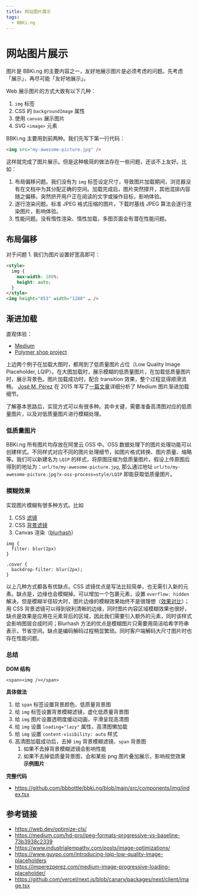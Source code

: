 ```yaml
---
title: 网站图片展示
tags:
  - BBKi.ng
---
```


# 网站图片展示
图片是 BBKi.ng 的主要内容之一，友好地展示图片是必须考虑的问题。先考虑「展示」，再尽可能「友好地展示」。

Web 展示图片的方式大致有以下几种：
1. `img` 标签
2.  CSS 的 `backgroundImage` 属性
3.  使用 `canvas` 展示图片
4.  SVG `<image>` 元素

BBKi.ng 主要用到前两种。我们先写下第一行代码：
```html
<img src="my-awesome-picture.jpg" />
```
这样就完成了图片展示。但是这种极简的做法存在一些问题，还谈不上友好。比如：
1. 布局偏移问题。我们没有为 `img` 标签设定尺寸，导致图片加载期间，浏览器没有在文档中为其分配正确的空间。加载完成后，图片突然撑开，其他混排内容随之偏移。突然挤开用户正在阅读的文字或操作目标，影响体验。
2. 逐行渲染问题。标准 JPEG 格式压缩的图片，下载时基线 JPEG 算法会逐行渲染图片，影响体验。
3. 性能问题。没有惰性渲染、惰性加载，多图页面会有潜在性能问题。
## 布局偏移
对于问题 1. 我们为图片设置好宽高即可：
```html
<style>
  img {
    max-width: 100%;
    height: auto;
  }
</style>
<img height="853" width="1280" … />
```
## 渐进加载
直观体验：
- [Medium](https://medium.com/cucumbertown-magazine/the-beginners-guide-to-composition-in-food-photography-how-to-transform-your-food-photos-from-good-39613ab78bf2)
-  [Polymer shop project](https://shop.polymer-project.org/)

上边两个例子在加载大图时，都用到了低质量图片占位（Low Quality Image Placeholder, LQIP）。在大图加载时，展示模糊的低质量图片，在加载低质量图片时，展示背景色。图片加载成功时，配合 transition 效果，整个过程显得顺滑流畅。
[José M. Pérez](https://jmperezperez.com/about-me/) 在 2015 年写了[一篇文章](https://jmperezperez.com/medium-image-progressive-loading-placeholder/)详细分析了 Medium 图片渐进加载细节。

了解基本思路后，实现方式可以有很多种。其中关键，需要准备高清图对应的低质量图片，以及对低质量图片进行模糊处理。
### 低质量图片
BBKi.ng 所有图片均存放在阿里云 OSS 中。OSS 数据处理下的图片处理功能可以创建样式。不同样式对应不同的图片处理细节，如图片格式转换、图片质量、缩略等。我们可以新建名为 `LQIP` 的样式，将原图压缩为低质量图片。假设上传原图后得到的地址为：`url/to/my-awesome-picture.jpg`, 那么通过地址 `url/to/my-awesome-picture.jpg?x-oss-process=style/LQIP` 即能获取低质量图片。
### 模糊效果
实现图片模糊有很多种方式。比如
1. CSS [滤镜](https://developer.mozilla.org/en-US/docs/Web/CSS/filter)
2. CSS [背景滤镜](https://developer.mozilla.org/en-US/docs/Web/CSS/backdrop)
3. Canvas 渲染（[blurhash](https://blurha.sh/)）

```
img {
  filter: blur(2px)
}

.cover {
  backdrop-filter: blur(2px);
}
```
以上几种方式都各有优缺点。CSS 滤镜优点是写法比较简单，也无需引入新的元素。缺点是，边缘也会模糊掉。可以增加一个包裹元素，设置 `overflow: hidden` 解决，但是模糊半径较大时，图片边缘的模糊效果始终不是很理想（[效果对比](https://codepen.io/z-j-h/pen/ZEJPEWq)）；用 CSS 背景滤镜可以得到锐利清晰的边缘，同时图片内容区域模糊效果也很好，缺点是效果是应用在元素背后的区域，因此我们需要引入额外的元素，同时该样式会影响图层合成时间；Blurhash 方法的优点是模糊图片只需要用简洁哈希字符串表示，节省空间。缺点是编码解码过程稍显繁琐。同时客户端解码大尺寸图片时也存在性能问题。

### 总结
**DOM 结构**
```
<span><img /></span>
```
**具体做法**
1. 给 `span` 标签设置背景颜色、低质量背景图
2. 给 `img` 标签设置背景模糊滤镜，虚化低质量背景图
3. 给 `img` 图片设置透明度缓动动画，平滑呈现高清图
4. 给 `img` 设置 `loading="lazy"` 属性，高清图懒加载
5. 给 `img` 设置 `content-visibility: auto` 样式
6. 高清图加载成功后，去掉 `img` 背景模糊滤镜、`span` 背景图
    1. 如果不去掉背景模糊滤镜会影响性能
    2. 如果不去掉低质量背景图，会和某些 png 图片叠加展示，影响视觉效果
**示例图片**

**完整代码**
- https://github.com/bbbottle/bbki.ng/blob/main/src/components/img/index.tsx

## 参考链接
- https://web.dev/optimize-cls/
- https://medium.com/hd-pro/jpeg-formats-progressive-vs-baseline-73b3938c2339
- https://www.industrialempathy.com/posts/image-optimizations/
- https://www.guypo.com/introducing-lqip-low-quality-image-placeholders
- https://jmperezperez.com/medium-image-progressive-loading-placeholder/
- https://github.com/vercel/next.js/blob/canary/packages/next/client/image.tsx
